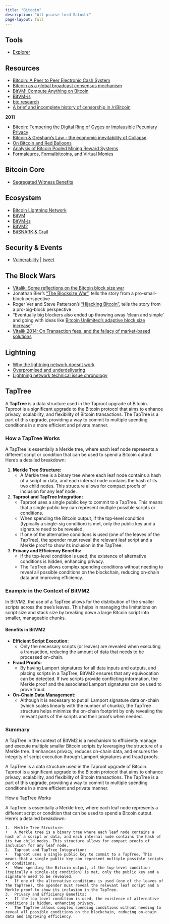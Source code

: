 ```yaml
---
title: "Bitcoin"
description: "All praise lord Satoshi"
page-layout: full
---
```


## Tools

- [Explorer](https://mempool.space/)

## Resources

- [Bitcoin: A Peer to Peer Electronic Cash System](https://bitcoin.org/bitcoin.pdf)
- [Bitcoin as a global broadcast consensus mechanism](https://web.archive.org/web/20160208053809/https://www.reddit.com/r/Bitcoin/comments/438hx0/a_trip_to_the_moon_requires_a_rocket_with/)
- [BitVM: Compute Anything on Bitcoin](https://bitvm.org/bitvm.pdf)
- [BitVM-js](https://github.com/BitVM/bitvm-js)
- [btc research](https://cdecker.github.io/btcresearch/)
- [A brief and incomplete history of censorship in /r/Bitcoin](https://medium.com/@johnblocke/a-brief-and-incomplete-history-of-censorship-in-r-bitcoin-c85a290fe43)

**2011** 

- [Bitcoin: Tempering the Digital Ring of Gyges or Implausible Pecuniary Privacy](https://papers.ssrn.com/sol3/papers.cfm?abstract_id=1937769)
- [Bitcoin & Gresham's Law - the economic inevitability of Collapse](https://iang.org/papers/BitcoinBreachesGreshamsLaw.pdf)
- [On Bitcoin and Red Balloons](https://arxiv.org/pdf/1111.2626v1.pdf)
- [Analysis of Bitcoin Pooled Mining Reward Systems](https://arxiv.org/pdf/1112.4980v1.pdf)
- [Formaleuros, Formalbitcoins, and Virtual Monies](https://arxiv.org/pdf/1008.0616.pdf)

## Bitcoin Core

- [Segregated Witness Benefits](https://bitcoincore.org/en/2016/01/26/segwit-benefits/#efficiency-gains-when-not-verifying-signatures)

## Ecosystem

- [Bitcoin Lightning Network](https://lightning.network/lightning-network-paper.pdf)
- [BitVM](https://bitvm.org/bitvm.pdf)
- [BitVM-js](https://github.com/BitVM/bitvm-js)
- [BitVM2](https://bitvm.org/bitvm2)
- [BitSNARK & Grail](https://assets-global.website-files.com/661e3b1622f7c56970b07a4c/662a7a89ce097389c876db57_BitSNARK__Grail.pdf)

## Security & Events

- [Vulnerability](https://invdos.net/paper/CVE-2018-17145.pdf) | [tweet](https://twitter.com/pcaversaccio/status/1627631035017052163?s=20)

## The Block Wars

- [Vitalik: Some reflections on the Bitcoin block size war](https://vitalik.eth.limo/general/2024/05/31/blocksize.html)
- Jonathan Bier's ["The Blocksize War"](https://www.amazon.com/Blocksize-War-controls-Bitcoins-protocol/dp/B08YQMC2WM), tells the story from a pro-small-block perspective
- Roger Ver and Steve Patterson's ["Hijacking Bitcoin"](https://www.hijackingbitcoin.com/), tells the story from a pro-big-block perspective
- "Eventually big blockers also ended up throwing away 'clean and simple' and going with ideas like [Bitcoin Unlimited's adaptive block size increase](https://www.reddit.com/r/btc/comments/15ax3jy/chip202301_adaptive_blocksize_limit_algorithm_for/?_)"
- [Vitalik 2014: On Transaction fees, and the fallacy of market-based solutions](https://blog.ethereum.org/2014/02/01/on-transaction-fees-and-the-fallacy-of-market-based-solutions)

## Lightning

- [Why the lightning network doesnt work](https://unboundedcapital.com/blog/why-lightning-doesnt-work)
- [Overpromised and underdelivering](https://www.linkedin.com/pulse/lightning-network-overpromised-underdelivering-stefano-virgilli-dp5tf/)
- [Lightning network technical issue chronology](https://github.com/davidshares/Lightning-Network)

## TapTree

A **TapTree** is a data structure used in the Taproot upgrade of Bitcoin. Taproot is a significant upgrade to the Bitcoin protocol that aims to enhance privacy, scalability, and flexibility of Bitcoin transactions. The TapTree is a part of this upgrade, providing a way to commit to multiple spending conditions in a more efficient and private manner.

### How a TapTree Works

A TapTree is essentially a Merkle tree, where each leaf node represents a different script or condition that can be used to spend a Bitcoin output. Here’s a detailed breakdown:

1. **Merkle Tree Structure:**
   - A Merkle tree is a binary tree where each leaf node contains a hash of a script or data, and each internal node contains the hash of its two child nodes. This structure allows for compact proofs of inclusion for any leaf node.

2. **Taproot and TapTree Integration:**
   - Taproot uses a single public key to commit to a TapTree. This means that a single public key can represent multiple possible scripts or conditions.
   - When spending the Bitcoin output, if the top-level condition (typically a single-sig condition) is met, only the public key and a signature need to be revealed.
   - If one of the alternative conditions is used (one of the leaves of the TapTree), the spender must reveal the relevant leaf script and a Merkle proof to show its inclusion in the TapTree.

3. **Privacy and Efficiency Benefits:**
   - If the top-level condition is used, the existence of alternative conditions is hidden, enhancing privacy.
   - The TapTree allows complex spending conditions without needing to reveal all possible conditions on the blockchain, reducing on-chain data and improving efficiency.

### Example in the Context of BitVM2

In BitVM2, the use of a TapTree allows for the distribution of the smaller scripts across the tree's leaves. This helps in managing the limitations on script size and stack size by breaking down a large Bitcoin script into smaller, manageable chunks.

#### Benefits in BitVM2

- **Efficient Script Execution:**
  - Only the necessary scripts (or leaves) are revealed when executing a transaction, reducing the amount of data that needs to be processed on-chain.

- **Fraud Proofs:**
  - By having Lamport signatures for all data inputs and outputs, and placing scripts in a TapTree, BitVM2 ensures that any equivocation can be detected. If two scripts provide conflicting information, the Merkle proof and the associated Lamport signatures can be used to prove fraud.

- **On-Chain Data Management:**
  - Although it is necessary to put all Lamport signature data on-chain (which scales linearly with the number of chunks), the TapTree structure helps minimize the on-chain footprint by only revealing the relevant parts of the scripts and their proofs when needed.

### Summary

A TapTree in the context of BitVM2 is a mechanism to efficiently manage and execute multiple smaller Bitcoin scripts by leveraging the structure of a Merkle tree. It enhances privacy, reduces on-chain data, and ensures the integrity of script execution through Lamport signatures and fraud proofs.



A TapTree is a data structure used in the Taproot upgrade of Bitcoin. Taproot is a significant upgrade to the Bitcoin protocol that aims to enhance privacy, scalability, and flexibility of Bitcoin transactions. The TapTree is a part of this upgrade, providing a way to commit to multiple spending conditions in a more efficient and private manner.

How a TapTree Works

A TapTree is essentially a Merkle tree, where each leaf node represents a different script or condition that can be used to spend a Bitcoin output. Here’s a detailed breakdown:

	1.	Merkle Tree Structure:
	•	A Merkle tree is a binary tree where each leaf node contains a hash of a script or data, and each internal node contains the hash of its two child nodes. This structure allows for compact proofs of inclusion for any leaf node.
	2.	Taproot and TapTree Integration:
	•	Taproot uses a single public key to commit to a TapTree. This means that a single public key can represent multiple possible scripts or conditions.
	•	When spending the Bitcoin output, if the top-level condition (typically a single-sig condition) is met, only the public key and a signature need to be revealed.
	•	If one of the alternative conditions is used (one of the leaves of the TapTree), the spender must reveal the relevant leaf script and a Merkle proof to show its inclusion in the TapTree.
	3.	Privacy and Efficiency Benefits:
	•	If the top-level condition is used, the existence of alternative conditions is hidden, enhancing privacy.
	•	The TapTree allows complex spending conditions without needing to reveal all possible conditions on the blockchain, reducing on-chain data and improving efficiency.

